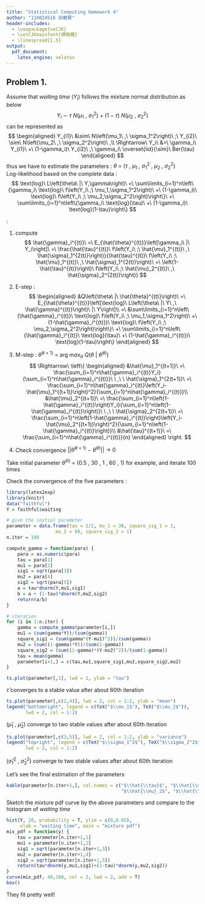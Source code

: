 ---
title: "Statistical Computing Homework 4"
author: "110024516 邱繼賢"
header-includes:
  - \usepackage{xeCJK}
  - \setCJKmainfont{標楷體}
  - \linespread{1.5}
output: 
  pdf_document:
    latex_engine: xelatex
---

## Problem 1.  
Assume that *waiting time* ($Y_i$) follows the mixture normal distribution as below
$$
Y_i\ \sim\ \tau\ N\left(\mu_1\ ,\ \sigma_1^2\right)\ +\ (1-\tau)\ N\left(\mu_2\ ,\ \sigma_2^2\right)
$$
can be represented as 
$$
\begin{aligned}
Y_{i1}\ &\sim\ N\left(\mu_1\ ,\ \sigma_1^2\right)\ ;\ Y_{i2}\ \sim\ N\left(\mu_2\ ,\ \sigma_2^2\right)\ ,\\
\Rightarrow\ Y_i\ &=\ \gamma_i\ Y_{i1}\ +\ (1-\gamma_i)\ Y_{i2}\ ,\ \gamma_i\ \overset{iid}{\sim}\ Ber(\tau)
\end{aligned}
$$
thus we have to estimate the parameters : $\theta\ =\ \left(\tau\ ,\ \mu_1\ ,\ \sigma_1^2\ ,\ \mu_2\ ,\ \sigma_2^2\right)$  
Log-likelihood based on the complete data : 
$$
\text{log}\ L\left(\theta\ |\ Y,\gamma\right)\ =\ \sum\limits_{i=1}^n\left\{\gamma_i\ \text{log}\ f\left(Y_i\ ;\ \mu_1,\sigma_1^2\right)\ +\ (1-\gamma_i)\ \text{log}\ f\left(Y_i\ ;\ \mu_2,\sigma_2^2\right)\right\}\ +\ \sum\limits_{i=1}^n\left\{\gamma_i\ \text{log}(\tau)\ +\ (1-\gamma_i)\ \text{log}(1-\tau)\right\}
$$

*\underline{EM Algorithm}* :  

(1) compute
$$
\hat{\gamma}_i^{(t)}\ =\ E_{\hat{\theta}^{(t)}}\left[\gamma_i\ |\ Y_i\right]\ =\ \frac{\hat{\tau}^{(t)}\ f\left(Y_i\ ;\ \hat{\mu}_1^{(t)}\ ,\ \hat{\sigma}_1^{2(t)}\right)}{\hat{\tau}^{(t)}\ f\left(Y_i\ ;\ \hat{\mu}_1^{(t)}\ ,\ \hat{\sigma}_1^{2(t)}\right)\ +\ \left(1-\hat{\tau}^{(t)}\right)\ f\left(Y_i\ ;\ \hat{\mu}_2^{(t)}\ ,\ \hat{\sigma}_2^{2(t)}\right)}
$$

(2) E-step : 
$$
\begin{aligned}
&Q\left(\theta\ |\ \hat{\theta}^{(t)}\right)\ =\ E_{\hat{\theta}^{(t)}}\left[\text{log}\ L\left(\theta\ |\ Y\ ,\ \hat{\gamma}^{(t)}\right)\ |\ Y\right]\\
=\ &\sum\limits_{i=1}^n\left\{\hat{\gamma}_i^{(t)}\ \text{log}\ f\left(Y_i\ ;\ \mu_1,\sigma_1^2\right)\ +\ (1-\hat{\gamma}_i^{(t)})\ \text{log}\ f\left(Y_i\ ;\ \mu_2,\sigma_2^2\right)\right\}\ +\ \sum\limits_{i=1}^n\left\{\hat{\gamma}_i^{(t)}\ \text{log}(\tau)\ +\ (1-\hat{\gamma}_i^{(t)})\ \text{log}(1-\tau)\right\}
\end{aligned}
$$

(3) M-step : $\hat{\theta}^{(t+1)}\ =\ \text{arg}\ max_{\theta}\ Q\left(\theta\ |\ \hat{\theta}^{(t)}\right)$
$$
\Rightarrow\ \left\{
\begin{aligned}
&\hat{\mu}_1^{(t+1)}\ =\ \frac{\sum_{i=1}^n\hat{\gamma}_i^{(t)}Y_i}{\sum_{i=1}^n\hat{\gamma}_i^{(t)}}\ \ ,\ \ \hat{\sigma}_1^{2(t+1)}\ =\ \frac{\sum_{i=1}^n\hat{\gamma}_i^{(t)}\left(Y_i-\hat{\mu}_1^{(t+1)}\right)^2}{\sum_{i=1}^n\hat{\gamma}_i^{(t)}}\\
&\hat{\mu}_2^{(t+1)}\ =\ \frac{\sum_{i=1}^n\left(1-\hat{\gamma}_i^{(t)}\right)Y_i}{\sum_{i=1}^n\left(1-\hat{\gamma}_i^{(t)}\right)}\ \ ,\ \ \hat{\sigma}_2^{2(t+1)}\ =\ \frac{\sum_{i=1}^n\left(1-\hat{\gamma}_i^{(t)}\right)\left(Y_i-\hat{\mu}_2^{(t+1)}\right)^2}{\sum_{i=1}^n\left(1-\hat{\gamma}_i^{(t)}\right)}\\
&\hat{\tau}^{(t+1)}\ =\ \frac{\sum_{i=1}^n\hat{\gamma}_i^{(t)}}{n}
\end{aligned}
\right.
$$

(4) Check convergence $||\hat{\theta}^{(t+1)}\ -\ \hat{\theta}^{(t)}||\ \rightarrow\ 0$

Take initial parameter $\hat{\theta}^{(1)}\ =\ (0.5\ ,\ 30\ ,\ 1\ ,\ 60\ ,\ 1)$ for example, and iterate 100 times  

Check the convergence of the five parameters :  

```{r echo=FALSE, message=FALSE, warning=FALSE}
library(latex2exp)
library(knitr)
data("faithful")
Y = faithful$waiting

# give the initial parameter
parameter = data.frame(tau = 1/2, mu_1 = 30, square_sig_1 = 1, 
                  mu_2 = 60, square_sig_2 = 1)
n.iter = 100

compute_gamma = function(para) {
    para = as.numeric(para)
    tau = para[1]
    mu1 = para[2]
    sig1 = sqrt(para[3])
    mu2 = para[4]
    sig2 = sqrt(para[5])
    a = tau*dnorm(Y,mu1,sig1)
    b = a + (1-tau)*dnorm(Y,mu2,sig2)
    return(a/b)
}
```


```{r echo=FALSE, message=FALSE, warning=FALSE}
# iteration
for (i in 1:n.iter) {
    gamma = compute_gamma(parameter[i,])
    mu1 = (sum(gamma*Y))/(sum(gamma))
    square_sig1 = (sum(gamma*(Y-mu1)^2))/(sum(gamma))
    mu2 = (sum((1-gamma)*Y))/(sum(1-gamma))
    square_sig2 = (sum((1-gamma)*(Y-mu2)^2))/(sum(1-gamma))
    tau = mean(gamma)
    parameter[i+1,] = c(tau,mu1,square_sig1,mu2,square_sig2,mu2)
}
```


```{r echo=FALSE}
ts.plot(parameter[,1], lwd = 2, ylab = "tau")
```

$\hat{\tau}$ converges to a stable value after about 60th iteration  


```{r echo=FALSE}
ts.plot(parameter[,c(2,4)], lwd = 2, col = 1:2, ylab = "mean")
legend("bottomright", legend = c(TeX("$\\mu_1$"), TeX("$\\mu_2$")), 
       lwd = 2, col = 1:2)
```

$\left(\hat{\mu}_1\ ,\ \hat{\mu}_2\right)$ converge to two stable values after about 60th iteration  


```{r echo=FALSE}
ts.plot(parameter[,c(3,5)], lwd = 2, col = 1:2, ylab = "variance")
legend("topright", legend = c(TeX("$\\sigma_1^2$"), TeX("$\\sigma_2^2$")), 
       lwd = 2, col = 1:2)
```

$\left(\hat{\sigma}_1^2\ ,\ \hat{\sigma}_2^2\right)$ converge to two stable values after about 60th iteration  


Let's see the final estimation of the parameters

```{r echo=FALSE}
kable(parameter[n.iter+1,], col.names = c("$\\hat{\\tau}$", "$\\hat{\\mu}_1$", "$\\hat{\\sigma}_1^2$", 
                                          "$\\hat{\\mu}_2$", "$\\hat{\\sigma}_2^2$"), digits = 3)
```

Sketch the mixture pdf curve by the above parameters and compare to the histogram of *waiting time*

```{r echo=FALSE}
hist(Y, 20, probability = T, ylim = c(0,0.05), 
     xlab = "waiting time", main = "mixture pdf")
mix_pdf = function(y) {
    tau = parameter[n.iter+1,1]
    mu1 = parameter[n.iter+1,2]
    sig1 = sqrt(parameter[n.iter+1,3])
    mu2 = parameter[n.iter+1,4]
    sig2 = sqrt(parameter[n.iter+1,5])
    return(tau*dnorm(y,mu1,sig1)+(1-tau)*dnorm(y,mu2,sig2))
}
curve(mix_pdf, 40,100, col = 2, lwd = 2, add = T)
box()
```

They fit pretty well!  


```{r}
```


```{r}
```


```{r}
```


```{r}
```

